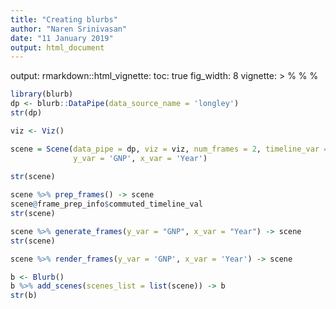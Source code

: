 ```yaml
---
title: "Creating blurbs"
author: "Naren Srinivasan"
date: "11 January 2019"
output: html_document
---
```

output: 
  rmarkdown::html_vignette:
    toc: true
    fig_width: 8
vignette: >
  %\VignetteIndexEntry{Creating blurbs}
  %\VignetteEngine{knitr::rmarkdown}
  %\VignetteEncoding{UTF-8}
  
  
```r
library(blurb)
dp <- blurb::DataPipe(data_source_name = 'longley')
str(dp)
```

```r
viz <- Viz()

scene = Scene(data_pipe = dp, viz = viz, num_frames = 2, timeline_var = 'Year', timeline_var_type = 'numeric',
              y_var = 'GNP', x_var = 'Year')
  
str(scene)

```

```r

scene %>% prep_frames() -> scene
scene@frame_prep_info$commuted_timeline_val
str(scene)
```
```r
scene %>% generate_frames(y_var = "GNP", x_var = "Year") -> scene
str(scene)

scene %>% render_frames(y_var = 'GNP', x_var = 'Year') -> scene
```


```r
b <- Blurb()
b %>% add_scenes(scenes_list = list(scene)) -> b
str(b)

```

